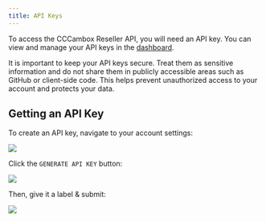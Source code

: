 ```yaml
---
title: API Keys
---
```


To access the CCCambox Reseller API, you will need an API key. You can view and manage your API keys in the [dashboard](https://web.cccambox.com/dashboard).

<Warning>
  It is important to keep your API keys secure. Treat them as sensitive
  information and do not share them in publicly accessible areas such as GitHub
  or client-side code. This helps prevent unauthorized access to your account
  and protects your data.
</Warning>

## Getting an API Key

To create an API key, navigate to your account settings:

<Frame>
  <img src="/images/dashboard-settings.png" />
</Frame>

Click the `GENERATE API KEY` button:

<Frame>
  <img src="/images/dashboard-settings-create-api-key.png" />
</Frame>

Then, give it a label & submit:

<Frame>
  <img src="/images/dashboard-settings-api-key-created.png" />
</Frame>
